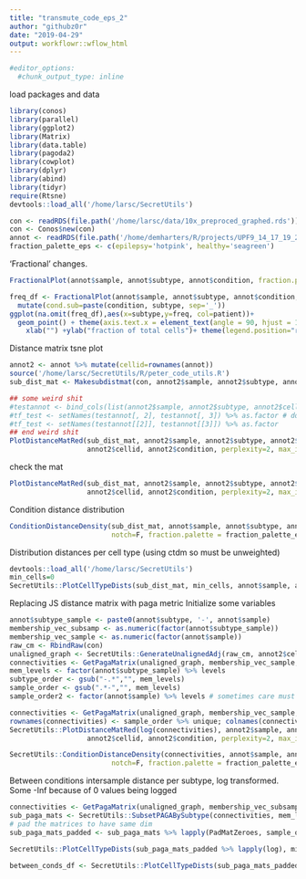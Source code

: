 ```yaml
---
title: "transmute_code_eps_2"
author: "githubz0r"
date: "2019-04-29"
output: workflowr::wflow_html
---
```


```r
#editor_options:
  #chunk_output_type: inline
```


load packages and data
```r
library(conos)
library(parallel)
library(ggplot2)
library(Matrix)
library(data.table)
library(pagoda2)
library(cowplot)
library(dplyr)
library(abind)
library(tidyr)
require(Rtsne)
devtools::load_all('/home/larsc/SecretUtils')

con <- readRDS(file.path('/home/larsc/data/10x_preproced_graphed.rds'))
con <- Conos$new(con)
annot <- readRDS(file.path('/home/demharters/R/projects/UPF9_14_17_19_22_23_24_32_33/metadata_10x_final.rds'))
fraction_palette_eps <- c(epilepsy='hotpink', healthy='seagreen') 

```

'Fractional' changes.
```r
FractionalPlot(annot$sample, annot$subtype, annot$condition, fraction.palette = fraction_palette_eps)
```

```r
freq_df <- FractionalPlot(annot$sample, annot$subtype, annot$condition, return.plot=F) %>% 
  mutate(cond.sub=paste(condition, subtype, sep='_'))
ggplot(na.omit(freq_df),aes(x=subtype,y=freq, col=patient))+ 
  geom_point() + theme(axis.text.x = element_text(angle = 90, hjust = 1), axis.text.y = element_text(angle = 90, hjust = 0.5)) +
    xlab("") +ylab("fraction of total cells")+ theme(legend.position="right")
```

Distance matrix tsne plot
```r
annot2 <- annot %>% mutate(cellid=rownames(annot))
source('/home/larsc/SecretUtils/R/peter_code_utils.R')
sub_dist_mat <- Makesubdistmat(con, annot2$sample, annot2$subtype, annot2$cellid)

## some weird shit
#testannot <- bind_cols(list(annot2$sample, annot2$subtype, annot2$cellid))
#tf_test <- setNames(testannot[, 2], testannot[, 3]) %>% as.factor # does not work
#tf_test <- setNames(testannot[[2]], testannot[[3]]) %>% as.factor
## end weird shit
PlotDistanceMatRed(sub_dist_mat, annot2$sample, annot2$subtype, annot2$sample, 
                   annot2$cellid, annot2$condition, perplexity=2, max_iter=1e4) # add labels
```
check the mat
```r
PlotDistanceMatRed(sub_dist_mat, annot2$sample, annot2$subtype, annot2$sample, 
                   annot2$cellid, annot2$condition, perplexity=2, max_iter=1e4, get.mat=TRUE)
```


Condition distance distribution
```r
ConditionDistanceDensity(sub_dist_mat, annot$sample, annot$subtype, annot$sample, annot2$cellid, annot$condition,
                         notch=F, fraction.palette = fraction_palette_eps)

```




Distribution distances per cell type (using ctdm so must be unweighted)
```r
devtools::load_all('/home/larsc/SecretUtils')
min_cells=0
SecretUtils::PlotCellTypeDists(sub_dist_mat, min_cells, annot$sample, annot$condition)
```

Replacing JS distance matrix with paga metric
Initialize some variables
```r
annot$subtype_sample <- paste0(annot$subtype, '-', annot$sample)
membership_vec_subsamp <- as.numeric(factor(annot$subtype_sample))
membership_vec_sample <- as.numeric(factor(annot$sample))
raw_cm <- RbindRaw(con)
unaligned_graph <- SecretUtils::GenerateUnalignedAdj(raw_cm, annot2$cellid)
connectivities <- GetPagaMatrix(unaligned_graph, membership_vec_sample, scale=F)
mem_levels <- factor(annot$subtype_sample) %>% levels
subtype_order <- gsub("-.*","", mem_levels)
sample_order <- gsub(".*-","", mem_levels)
sample_order2 <- factor(annot$sample) %>% levels # sometimes care must be taken with special characters in the names
```


```r
connectivities <- GetPagaMatrix(unaligned_graph, membership_vec_sample, scale=F) %>% as.matrix
rownames(connectivities) <- sample_order %>% unique; colnames(connectivities) <- sample_order %>% unique
SecretUtils::PlotDistanceMatRed(log(connectivities), annot2$sample, annot2$subtype, annot2$sample, 
                   annot2$cellid, annot2$condition, perplexity=2, max_iter=1e5, by.subtype=F)
```

```r
SecretUtils::ConditionDistanceDensity(connectivities, annot$sample, annot$subtype, annot$sample, annot2$cellid, annot$condition,
                         notch=F, fraction.palette = fraction_palette_eps, by.subtype=F)
```


Between conditions intersample distance per subtype, log transformed. Some -Inf because of 0 values being logged
```r
connectivities <- GetPagaMatrix(unaligned_graph, membership_vec_subsamp, scale=F) %>% as.matrix
sub_paga_mats <- SecretUtils::SubsetPAGABySubtype(connectivities, mem_levels, sample_order, subtype_order)
# pad the matrices to have same dim
sub_paga_mats_padded <- sub_paga_mats %>% lapply(PadMatZeroes, sample_order %>% unique) %>% lapply(as.matrix)

SecretUtils::PlotCellTypeDists(sub_paga_mats_padded %>% lapply(log), min_cells, annot$sample, annot$condition, cell.count.attr=F)
```

```r
between_conds_df <- SecretUtils::PlotCellTypeDists(sub_paga_mats_padded %>% lapply(log), min_cells, annot$sample, annot$condition, plot=F, cell.count.attr=F)
```



